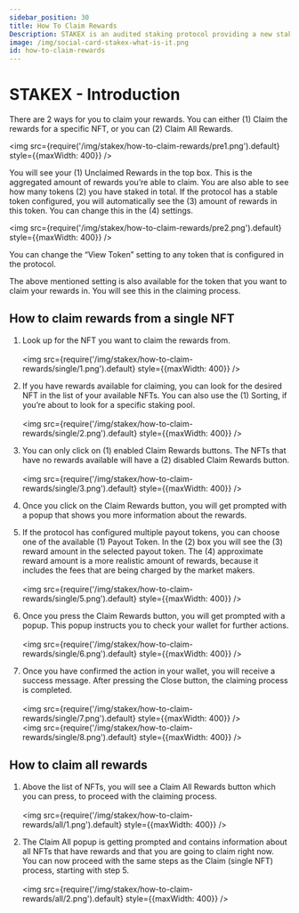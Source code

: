 ```yaml
---
sidebar_position: 30
title: How To Claim Rewards
Description: STAKEX is an audited staking protocol providing a new staking methodology, powered by the DEGENX Ecosystem. It's a deployable protocol for projects based on EVM networks like Ethereum, Binance Smart Chain, Base, Arbitrum, Avalanche, and more
image: /img/social-card-stakex-what-is-it.png
id: how-to-claim-rewards
---
```


# STAKEX - Introduction

There are 2 ways for you to claim your rewards. You can either (1) Claim the rewards for a specific NFT, or you can (2) Claim All Rewards. 

<img src={require('/img/stakex/how-to-claim-rewards/pre1.png').default} style={{maxWidth: 400}} />

You will see your (1) Unclaimed Rewards in the top box. This is the aggregated amount of rewards you’re able to claim. You are also able to see how many tokens (2) you have staked in total. If the protocol has a stable token configured, you will automatically see the (3) amount of rewards in this token. You can change this in the (4) settings.

<img src={require('/img/stakex/how-to-claim-rewards/pre2.png').default} style={{maxWidth: 400}} />

You can change the “View Token” setting to any token that is configured in the protocol. 

The above mentioned setting is also available for the token that you want to claim your rewards in. You will see this in the claiming process.

## How to claim rewards from a single NFT

1. Look up for the NFT you want to claim the rewards from. <br /><br /><img src={require('/img/stakex/how-to-claim-rewards/single/1.png').default} style={{maxWidth: 400}} />

2. If you have rewards available for claiming, you can look for the desired NFT in the list of your available NFTs. You can also use the (1) Sorting, if you’re about to look for a specific staking pool.<br /><br /><img src={require('/img/stakex/how-to-claim-rewards/single/2.png').default} style={{maxWidth: 400}} />

3. You can only click on (1) enabled Claim Rewards buttons. The NFTs that have no rewards available will have a (2) disabled Claim Rewards button. <br /><br /><img src={require('/img/stakex/how-to-claim-rewards/single/3.png').default} style={{maxWidth: 400}} />

4. Once you click on the Claim Rewards button, you will get prompted with a popup that shows you more information about the rewards. 

5. If the protocol has configured multiple payout tokens, you can choose one of the available (1) Payout Token. In the (2) box you will see the (3) reward amount in the selected payout token. The (4) approximate reward amount is a more realistic amount of rewards, because it includes the fees that are being charged by the market makers. <br /><br /><img src={require('/img/stakex/how-to-claim-rewards/single/5.png').default} style={{maxWidth: 400}} />

6. Once you press the Claim Rewards button, you will get prompted with a popup. This popup instructs you to check your wallet for further actions. <br /><br /><img src={require('/img/stakex/how-to-claim-rewards/single/6.png').default} style={{maxWidth: 400}} />

8. Once you have confirmed the action in your wallet, you will receive a success message. After pressing the Close button, the claiming process is completed. <br /><br /><img src={require('/img/stakex/how-to-claim-rewards/single/7.png').default} style={{maxWidth: 400}} /> <br /><img src={require('/img/stakex/how-to-claim-rewards/single/8.png').default} style={{maxWidth: 400}} />


## How to claim all rewards

1. Above the list of NFTs, you will see a Claim All Rewards button which you can press, to proceed with the claiming process. <br /><br /><img src={require('/img/stakex/how-to-claim-rewards/all/1.png').default} style={{maxWidth: 400}} />

2. The Claim All popup is getting prompted and contains information about all NFTs that have rewards and that you are going to claim right now. You can now proceed with the same steps as the Claim (single NFT) process, starting with step 5. <br /><br /><img src={require('/img/stakex/how-to-claim-rewards/all/2.png').default} style={{maxWidth: 400}} />

